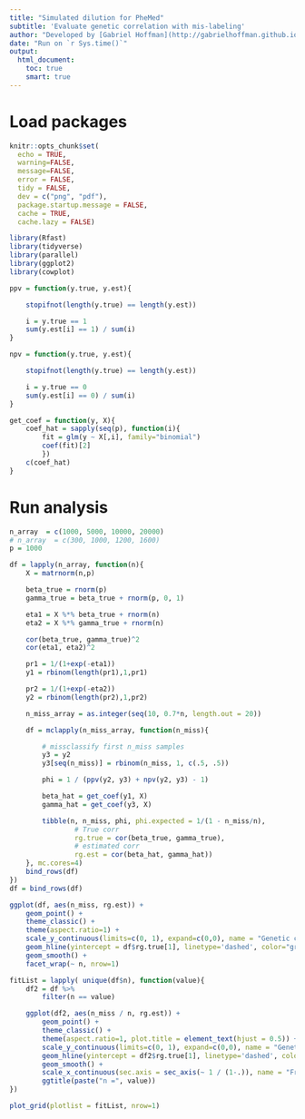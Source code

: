 ```yaml
---
title: "Simulated dilution for PheMed"
subtitle: 'Evaluate genetic correlation with mis-labeling'
author: "Developed by [Gabriel Hoffman](http://gabrielhoffman.github.io/)"
date: "Run on `r Sys.time()`"
output: 
  html_document:
    toc: true
    smart: true
---
```



<!--- 

cd /sc/arion/projects/CommonMind/hoffman/secoia_analysis
ml python git pandoc gcc/11.2.0
git pull origin main
R --vanilla

system("git pull origin main"); rmarkdown::render("sim_dilution.Rmd");


# https://hoffmg01.u.hpc.mssm.edu/sim_dilution.html

--->

# Load packages
```r
knitr::opts_chunk$set(
  echo = TRUE,
  warning=FALSE,
  message=FALSE,
  error = FALSE,
  tidy = FALSE,
  dev = c("png", "pdf"),
  package.startup.message = FALSE,
  cache = TRUE,
  cache.lazy = FALSE)
```

```r
library(Rfast)
library(tidyverse)
library(parallel)
library(ggplot2)
library(cowplot)

ppv = function(y.true, y.est){

	stopifnot(length(y.true) == length(y.est))

	i = y.true == 1
	sum(y.est[i] == 1) / sum(i)
}

npv = function(y.true, y.est){

	stopifnot(length(y.true) == length(y.est))

	i = y.true == 0
	sum(y.est[i] == 0) / sum(i)
}

get_coef = function(y, X){
	coef_hat = sapply(seq(p), function(i){
		fit = glm(y ~ X[,i], family="binomial")
		coef(fit)[2]
		})
	c(coef_hat)
}
```

# Run analysis
```r
n_array  = c(1000, 5000, 10000, 20000)
# n_array  = c(300, 1000, 1200, 1600)
p = 1000

df = lapply(n_array, function(n){
	X = matrnorm(n,p)

	beta_true = rnorm(p) 
	gamma_true = beta_true + rnorm(p, 0, 1)

	eta1 = X %*% beta_true + rnorm(n)
	eta2 = X %*% gamma_true + rnorm(n)

	cor(beta_true, gamma_true)^2
	cor(eta1, eta2)^2

	pr1 = 1/(1+exp(-eta1))        
	y1 = rbinom(length(pr1),1,pr1) 

	pr2 = 1/(1+exp(-eta2))        
	y2 = rbinom(length(pr2),1,pr2)         

	n_miss_array = as.integer(seq(10, 0.7*n, length.out = 20))

	df = mclapply(n_miss_array, function(n_miss){

		# missclassify first n_miss samples
		y3 = y2
		y3[seq(n_miss)] = rbinom(n_miss, 1, c(.5, .5))

		phi = 1 / (ppv(y2, y3) + npv(y2, y3) - 1)

		beta_hat = get_coef(y1, X)
		gamma_hat = get_coef(y3, X)

		tibble(n, n_miss, phi, phi.expected = 1/(1 - n_miss/n),
				# True corr
				rg.true = cor(beta_true, gamma_true),
				# estimated corr
				rg.est = cor(beta_hat, gamma_hat))
	}, mc.cores=4)
	bind_rows(df)
})
df = bind_rows(df)
```

```r
ggplot(df, aes(n_miss, rg.est)) +
	geom_point() +
	theme_classic() +
	theme(aspect.ratio=1) +
	scale_y_continuous(limits=c(0, 1), expand=c(0,0), name = "Genetic correlation") +
	geom_hline(yintercept = df$rg.true[1], linetype='dashed', color="grey30") +
	geom_smooth() +
	facet_wrap(~ n, nrow=1) 
```

```r
fitList = lapply( unique(df$n), function(value){
	df2 = df %>%
		filter(n == value) 

	ggplot(df2, aes(n_miss / n, rg.est)) +
		geom_point() +
		theme_classic() +
		theme(aspect.ratio=1, plot.title = element_text(hjust = 0.5)) +
		scale_y_continuous(limits=c(0, 1), expand=c(0,0), name = "Genetic correlation") +
		geom_hline(yintercept = df2$rg.true[1], linetype='dashed', color="grey30") +
		geom_smooth() +	
		scale_x_continuous(sec.axis = sec_axis(~ 1 / (1-.)), name = "Fraction samples mislabeled") +
		ggtitle(paste("n =", value))
})

plot_grid(plotlist = fitList, nrow=1)
```
